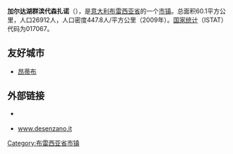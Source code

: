 {{Unreferenced|time=2019-03-17T22:40:59+00:00}}
{{Infobox Italian comune
| name                = 加尔达湖群滨代森扎诺
| official_name       = 
| native_name         = Desenzano del Garda
| image_skyline       =
| imagesize           =
| image_alt           =
| image_caption       =
| image_shield        =
| shield_alt          =
| image_map           =
| map_alt             =
| map_caption         =
| pushpin_label_position =
| pushpin_map_alt     =
| latd  =  |latm  =   |lats  =  |latNS  = N
| longd =  |longm =  |longs =   |longEW = E
| coordinates_type    = type:city(278)_region:IT
| coordinates_display = title
| coordinates_footnotes =
| region              = 
| province            = [[布雷西亚省|布雷西亚省]]
| frazioni            =
| mayor_party         =
| mayor               = 
| area_footnotes      =
| area_total_km2      = 60.1
| population_footnotes =
| population_total    = 26912
| population_as_of    = 2009
| pop_density_footnotes =
| elevation_footnotes =
| elevation_m         = 
| twin1               =
| twin1_country       =
| saint               =
| day                 =
| postal_code         = 25015
| area_code           = 
| website             = 
| footnotes           = 
}}

'''加尔达湖群滨代森扎诺'''（{{lang-it|Desenzano del Garda}}），是[[意大利|意大利]][[布雷西亚省|布雷西亚省]]的一个[[市镇_(意大利)|市镇]]。总面积60.1平方公里，人口26912人，人口密度447.8人/平方公里（2009年）。[[国家统计研究所_(意大利)|国家统计]]（ISTAT）代码为017067。

==友好城市==
* {{FRA}} [[昂蒂布|昂蒂布]]

== 外部链接 ==
* {{Official website|https://www.comune.desenzano.brescia.it/}} {{it}}
* [http://www.desenzano.it/ www.desenzano.it] {{Wayback|url=http://www.desenzano.it/ |date=20201030091034 }} {{it}}

{{布雷西亞省市鎮}}
{{Brescia-geo-stub}}

[[Category:布雷西亚省市镇|Category:布雷西亚省市镇]]